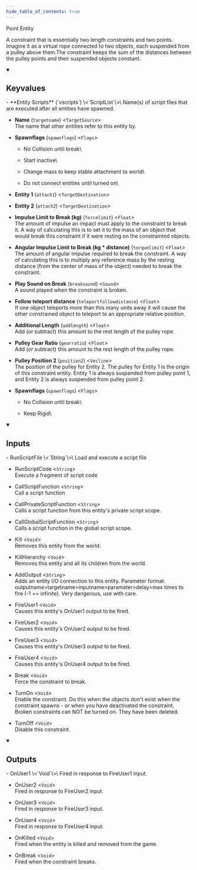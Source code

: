 ```yaml
---
hide_table_of_contents: true
---
```


<!---
!!!!!!
THIS PAGE IS AUTOGENERATED FROM GAME FGD DEFINITIONS!
DO NOT EDIT MANUALLY!
!!!!!!

In order to make edits, you can make an annotation file in /fgd_dump_overrides
-->


Point Entity

A constraint that is essentially two length constraints and two points. Imagine it as a virtual rope connected to two objects, each suspended from a pulley above them.The constraint keeps the sum of the distances between the pulley points and their suspended objects constant.

<details open>
<summary><h2>Keyvalues</h2></summary>
- **Entity Scripts** (`vscripts`) \<`ScriptList`\>\
Name(s) of script files that are executed after all entities have spawned.

- **Name** (`targetname`) \<`TargetSource`\>\
The name that other entities refer to this entity by.

- **Spawnflags** (`spawnflags`) \<`Flags`\>
  - No Collision until break\
    
  - Start inactive\
    
  - Change mass to keep stable attachment to world\
    
  - Do not connect entities until turned on\
    


- **Entity 1** (`attach1`) \<`TargetDestination`\>

- **Entity 2** (`attach2`) \<`TargetDestination`\>

- **Impulse Limit to Break (kg)** (`forcelimit`) \<`Float`\>\
The amount of impulse an impact must apply to the constraint to break it. A way of calculating this is to set it to the mass of an object that would break this constraint if it were resting on the constrainted objects.

- **Angular Impulse Limit to Break (kg * distance)** (`torquelimit`) \<`Float`\>\
The amount of angular impulse required to break the constraint. A way of calculating this is to multiply any reference mass by the resting distance (from the center of mass of the object) needed to break the constraint.

- **Play Sound on Break** (`breaksound`) \<`Sound`\>\
A sound played when the constraint is broken.

- **Follow teleport distance** (`teleportfollowdistance`) \<`Float`\>\
If one object teleports more than this many units away it will cause the other constrained object to teleport to an appropriate relative position.

- **Additional Length** (`addlength`) \<`Float`\>\
Add (or subtract) this amount to the rest length of the pulley rope.

- **Pulley Gear Ratio** (`gearratio`) \<`Float`\>\
Add (or subtract) this amount to the rest length of the pulley rope.

- **Pulley Position 2** (`position2`) \<`Vecline`\>\
The position of the pulley for Entity 2. The pulley for Entity 1 is the origin of this constraint entity. Entity 1 is always suspended from pulley point 1, and Entity 2 is always suspended from pulley point 2.

- **Spawnflags** (`spawnflags`) \<`Flags`\>
  - No Collision until break\
    
  - Keep Rigid\
    



 </details>
<details open>
<summary><h2>Inputs</h2></summary>
- RunScriptFile \<`String`\>\
Load and execute a script file

- RunScriptCode \<`String`\>\
Execute a fragment of script code

- CallScriptFunction \<`String`\>\
Call a script function

- CallPrivateScriptFunction \<`String`\>\
Calls a script function from this entity's private script scope.

- CallGlobalScriptFunction \<`String`\>\
Calls a script function in the global script scope.

- Kill \<`Void`\>\
Removes this entity from the world.

- KillHierarchy \<`Void`\>\
Removes this entity and all its children from the world.

- AddOutput \<`String`\>\
Adds an entity I/O connection to this entity. Parameter format: outputname&gt;targetname>inputname&gt;parameter&gt;delay&gt;max times to fire (-1 == infinite). Very dangerous, use with care.

- FireUser1 \<`Void`\>\
Causes this entity's OnUser1 output to be fired.

- FireUser2 \<`Void`\>\
Causes this entity's OnUser2 output to be fired.

- FireUser3 \<`Void`\>\
Causes this entity's OnUser3 output to be fired.

- FireUser4 \<`Void`\>\
Causes this entity's OnUser4 output to be fired.

- Break \<`Void`\>\
Force the constraint to break.

- TurnOn \<`Void`\>\
Enable the constraint.  Do this when the objects don't exist when the constraint spawns - or when you have deactivated the constraint.  Broken constraints can NOT be turned on.  They have been deleted.

- TurnOff \<`Void`\>\
Disable this constraint.


 </details>
<details open>
<summary><h2>Outputs</h2></summary>
- OnUser1 \<`Void`\>\
Fired in response to FireUser1 input.

- OnUser2 \<`Void`\>\
Fired in response to FireUser2 input.

- OnUser3 \<`Void`\>\
Fired in response to FireUser3 input.

- OnUser4 \<`Void`\>\
Fired in response to FireUser4 input.

- OnKilled \<`Void`\>\
Fired when the entity is killed and removed from the game.

- OnBreak \<`Void`\>\
Fired when the constraint breaks.


 </details>